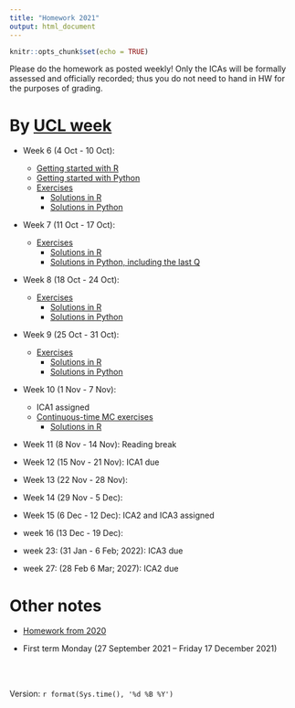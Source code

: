 ```yaml
---
title: "Homework 2021"
output: html_document
---
```


```r
knitr::opts_chunk$set(echo = TRUE)
```

Please do the homework as posted weekly! Only the ICAs will be formally assessed and officially recorded; thus you do not need to hand in HW for the purposes of grading.



# By [UCL week](https://www.ucl.ac.uk/estates/sites/estates/files/cal_term_times_2021_2022.pdf)


* Week 6 (4 Oct - 10 Oct):  
  - [Getting started with R](https://tsoo-math.github.io/ucl2/hello-R-2001.html)
  - [Getting started with Python](https://nbviewer.jupyter.org/url/tsoo-math.github.io/ucl2/hello-p.ipynb/%3Fflush_cache%3Dtrue)
  - [Exercises](https://tsoo-math.github.io/ucl2/2021-HW-week6.html)
      - [Solutions in R](https://tsoo-math.github.io/ucl/QHW1-sol.html)
      - [Solutions in Python](https://nbviewer.jupyter.org/url/tsoo-math.github.io/ucl2/2021-hw-week6.ipynb/%3Fflush_cache%3Dtrue)
* Week 7 (11 Oct - 17 Oct): 
  - [Exercises](https://tsoo-math.github.io/ucl2/2021-HW-week7.html)
      - [Solutions in R](https://tsoo-math.github.io/ucl/QHW2-sol.html)
      - [Solutions in Python, including the last Q](https://nbviewer.jupyter.org/url/tsoo-math.github.io/ucl2/2021-hw-week7.ipynb/%3Fflush_cache%3Dtrue)
* Week 8 (18 Oct - 24 Oct):  
  - [Exercises](https://tsoo-math.github.io/ucl2/2021-HW-week8.html)
    - [Solutions in R](https://tsoo-math.github.io/ucl/QHW3-sols.html)
    - [Solutions in Python](https://nbviewer.jupyter.org/url/tsoo-math.github.io/ucl2/2021-hw-week8.ipynb/%3Fflush_cache%3Dtrue)
* Week 9 (25 Oct - 31 Oct):  
  - [Exercises](https://tsoo-math.github.io/ucl/QHW4.html)
    - [Solutions in R](https://tsoo-math.github.io/ucl/QHW4-sol.html)
    - [Solutions in Python](https://nbviewer.jupyter.org/url/tsoo-math.github.io/ucl2/2021-hw-week9.ipynb)
* Week 10 (1 Nov - 7 Nov):   
  - ICA1 assigned
  - [Continuous-time MC exercises](https://tsoo-math.github.io/ucl/QHW5.html)
      - [Solutions in R](https://tsoo-math.github.io/ucl/QHW5-sols.html)
* Week 11 (8 Nov - 14 Nov):  Reading break
* Week 12 (15 Nov - 21 Nov): ICA1 due
* Week 13 (22 Nov - 28 Nov):  
* Week 14 (29 Nov - 5 Dec):  
  
* Week 15 (6 Dec - 12 Dec): ICA2 and ICA3 assigned
  
* week 16 (13 Dec - 19 Dec):
  

* week 23: (31 Jan - 6 Feb;  2022):  ICA3 due
* week 27: (28 Feb 6 Mar; 2027):  ICA2 due

# Other notes

* [Homework from 2020](https://tsoo-math.github.io/ucl/homework.html) 

* First term Monday (27 September 2021 -- Friday 17 December 2021)



<br>
<br>

 Version:  `r format(Sys.time(), '%d %B %Y')`

<br>
<br>
<br>